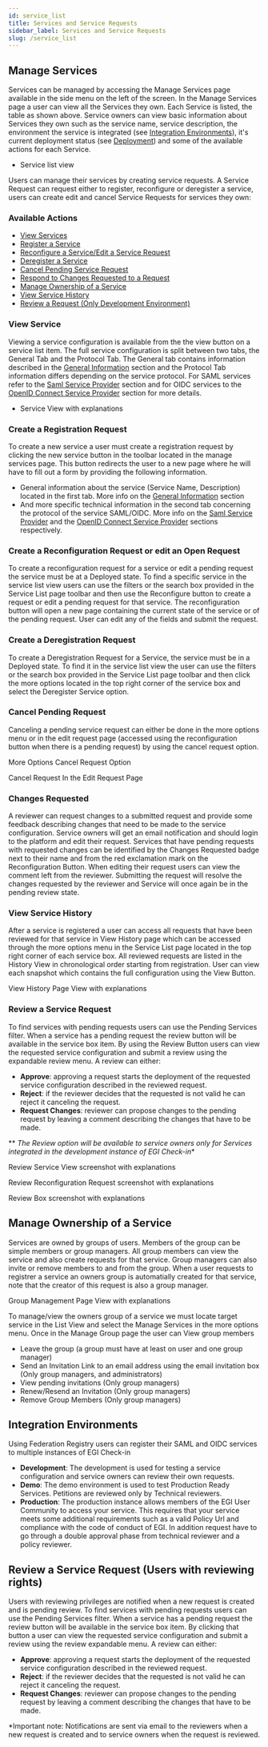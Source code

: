 ```yaml
---
id: service_list
title: Services and Service Requests
sidebar_label: Services and Service Requests
slug: /service_list
---
```



## Manage Services

Services can be managed by accessing the Manage Services page available in the
side menu on the left of the screen. In the Manage Services page a user can view
all the Services they own. Each Service is listed, the table as shown above.
Service owners can view basic information about Services they own such as the
service name, service description, the environment the service is integrated
(see [Integration Environments](#integration-environments)), it's current
deployment status (see [Deployment](#deployment)) and some of the available
actions for each Service.

- Service list view <ImageExpand image_url="/screenshots/service_list_view.png" />

Users can manage their services by creating service requests. A Service Request
can request either to register, reconfigure or deregister a service, users can
create edit and cancel Service Requests for services they own:

### **Available Actions**

- [View Services](#view-service)
- [Register a Service](#create-a-registration-request)
- [Reconfigure a Service/Edit a Service Request](#create-a-reconfiguration-request-or-edit-an-open-request)
- [Deregister a Service](#create-a-deregistration-request)
- [Cancel Pending Service Request](#cancel-pending-request)
- [Respond to Changes Requested to a Request](#changes-requested)
- [Manage Ownership of a Service](#manage-ownership-of-a-service)
- [View Service History](#view-service-history)
- [Review a Request (Only Development Environment)](#review-a-request-administrators-only)

### View Service

Viewing a service configuration is available from the the view button on a
service list item. The full service configuration is split between two tabs, the
General Tab and the Protocol Tab. The General tab contains information described
in the
[General Information](https://docs.egi.eu/providers/check-in/sp/#general-information)
section and the Protocol Tab information differs depending on the service
protocol. For SAML services refer to the
[Saml Service Provider](https://docs.egi.eu/providers/check-in/sp/#saml-service-provider)
section and for OIDC services to the
[OpenID Connect Service Provider](https://docs.egi.eu/providers/check-in/sp/#openid-connect-service-provider)
section for more details.

- Service View with explanations <ImageExpand image_url="/screenshots/view_service.png" />

### Create a Registration Request

To create a new service a user must create a registration request by clicking
the new service button in the toolbar located in the manage services page. This
button redirects the user to a new page where he will have to fill out a form by
providing the following information.

- General information about the service (Service Name, Description) located in
  the first tab. More info on the
  [General Information](https://docs.egi.eu/providers/check-in/sp/#general-information)
  section
- And more specific technical information in the second tab concerning the
  protocol of the service SAML/OIDC. More info on the
  [Saml Service Provider](https://docs.egi.eu/providers/check-in/sp/#saml-service-provider)
  and the
  [OpenID Connect Service Provider](https://docs.egi.eu/providers/check-in/sp/#openid-connect-service-provider)
  sections respectively.

### Create a Reconfiguration Request or edit an Open Request

To create a reconfiguration request for a service or edit a pending request the
service must be at a Deployed state. To find a specific service in the service
list view users can use the filters or the search box provided in the Service
List page toolbar and then use the Reconfigure button to create a request or
edit a pending request for that service. The reconfiguration button will open a
new page containing the current state of the service or of the pending request.
User can edit any of the fields and submit the request.

### Create a Deregistration Request

To create a Deregistration Request for a Service, the service must be in a
Deployed state. To find it in the service list view the user can use the filters
or the search box provided in the Service List page toolbar and then click the
more options located in the top right corner of the service box and select the
Deregister Service option.

### Cancel Pending Request

Canceling a pending service request can either be done in the more options menu
or in the edit request page (accessed using the reconfiguration button when
there is a pending request) by using the cancel request option.

More Options Cancel Request Option <ImageExpand image_url="/screenshots/cancel_request_list.png" />

Cancel Request In the Edit Request Page <ImageExpand image_url="/screenshots/cancel_request_form.png" />

### Changes Requested

A reviewer can request changes to a submitted request and provide some feedback
describing changes that need to be made to the service configuration. Service
owners will get an email notification and should login to the platform and edit
their request. Services that have pending requests with requested changes can be
identified by the Changes Requested badge next to their name and from the red
exclamation mark on the Reconfiguration Button. When editing their request users
can view the comment left from the reviewer. Submitting the request will resolve
the changes requested by the reviewer and Service will once again be in the
pending review state.

### View Service History

After a service is registered a user can access all requests that have been
reviewed for that service in View History page which can be accessed through the
more options menu in the Service List page located in the top right corner of
each service box. All reviewed requests are listed in the History View in
chronological order starting from registration. User can view each snapshot
which contains the full configuration using the View Button.

View History Page View with explanations <ImageExpand image_url="/screenshots/history_list.png" />

### Review a Service Request

To find services with pending requests users can use the Pending Services
filter. When a service has a pending request the review button will be available
in the service box item. By using the Review Button users can view the requested
service configuration and submit a review using the expandable review menu. A
review can either:

- **Approve**: approving a request starts the deployment of the requested
  service configuration described in the reviewed request.
- **Reject**: if the reviewer decides that the requested is not valid he can
  reject it canceling the request.
- **Request Changes**: reviewer can propose changes to the pending request by
  leaving a comment describing the changes that have to be made.

** *The Review option will be available to
service owners only for Services integrated in the development instance of EGI
Check-in**

Review Service View screenshot with explanations <ImageExpand image_url="/screenshots/review_form.png" />

Review Reconfiguration Request screenshot with explanations <ImageExpand image_url="/screenshots/review_edit.png" />

Review Box screenshot with explanations <ImageExpand image_url="/screenshots/review_box.png" />

## Manage Ownership of a Service

Services are owned by groups of users. Members of the group can be simple
members or group managers. All group members can view the service and also
create requests for that service. Group managers can also invite or remove
members to and from the group. When a user requests to registrer a service an
owners group is automatially created for that service, note that the creator of
this request is also a group manager.

Group Management Page View with explanations <ImageExpand image_url="/screenshots/owners_group.png" />

To manage/view the owners group of a service we must locate target service in
the List View and select the Manage Services in the more options menu. Once in
the Manage Group page the user can View group members

- Leave the group (a group must have at least on user and one group manager)
- Send an Invitation Link to an email address using the email invitation box
  (Only group managers, and administrators)
- View pending invitations (Only group managers)
- Renew/Resend an Invitation (Only group managers)
- Remove Group Members (Only group managers)

## Integration Environments

Using Federation Registry users can register their SAML and OIDC services to
multiple instances of EGI Check-in

- **Development**: The development is used for testing a service configuration
  and service owners can review their own requests.
- **Demo**: The demo environment is used to test Production Ready Services.
  Petitions are reviewed only by Technical reviewers.
- **Production**: The production instance allows members of the EGI User
  Community to access your service. This requires that your service meets some
  additional requirements such as a valid Policy Url and compliance with the
  code of conduct of EGI. In addition request have to go through a double
  approval phase from technical reviewer and a policy reviewer.

## Review a Service Request (Users with reviewing rights)

Users with reviewing privileges are notified when a new request is created and
is pending review. To find services with pending requests users can use the
Pending Services filter. When a service has a pending request the review button
will be available in the service box item. By clicking that button a user can
view the requested service configuration and submit a review using the review
expandable menu. A review can either:

- **Approve**: approving a request starts the deployment of the requested
  service configuration described in the reviewed request.
- **Reject**: if the reviewer decides that the requested is not valid he can
  reject it canceling the request.
- **Request Changes**: reviewer can propose changes to the pending request by
  leaving a comment describing the changes that have to be made.

\*Important note: Notifications are sent via email to the reviewers when a new
request is created and to service owners when the request is reviewed.
